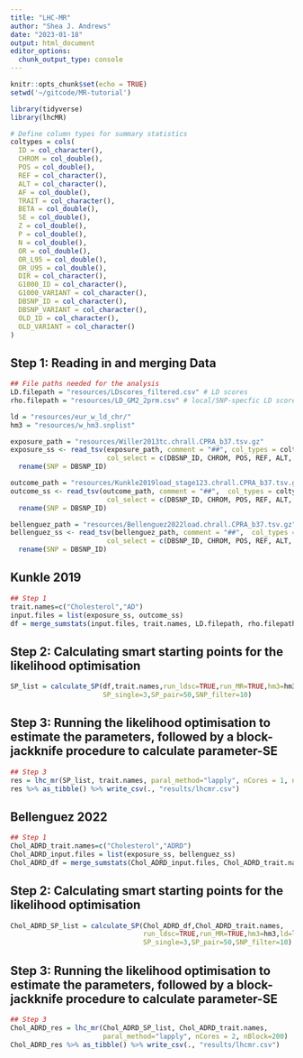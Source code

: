 ```yaml
---
title: "LHC-MR"
author: "Shea J. Andrews"
date: "2023-01-18"
output: html_document
editor_options: 
  chunk_output_type: console
---
```


```r
knitr::opts_chunk$set(echo = TRUE)
setwd('~/gitcode/MR-tutorial')

library(tidyverse)
library(lhcMR)

# Define column types for summary statistics
coltypes = cols(
  ID = col_character(),
  CHROM = col_double(),
  POS = col_double(),
  REF = col_character(),
  ALT = col_character(),
  AF = col_double(),
  TRAIT = col_character(),
  BETA = col_double(),
  SE = col_double(),
  Z = col_double(),
  P = col_double(),
  N = col_double(),
  OR = col_double(),
  OR_L95 = col_double(),
  OR_U95 = col_double(),
  DIR = col_character(),
  G1000_ID = col_character(),
  G1000_VARIANT = col_character(),
  DBSNP_ID = col_character(),
  DBSNP_VARIANT = col_character(),
  OLD_ID = col_character(),
  OLD_VARIANT = col_character()
)

```

## Step 1: Reading in and merging Data
```r
## File paths needed for the analysis
LD.filepath = "resources/LDscores_filtered.csv" # LD scores
rho.filepath = "resources/LD_GM2_2prm.csv" # local/SNP-specfic LD scores

ld = "resources/eur_w_ld_chr/"
hm3 = "resources/w_hm3.snplist"

```

```r
exposure_path = "resources/Willer2013tc.chrall.CPRA_b37.tsv.gz"
exposure_ss <- read_tsv(exposure_path, comment = "##", col_types = coltypes, 
                        col_select = c(DBSNP_ID, CHROM, POS, REF, ALT, AF, BETA, SE, Z, P, N)) %>%
  rename(SNP = DBSNP_ID)

```


```r
outcome_path = "resources/Kunkle2019load_stage123.chrall.CPRA_b37.tsv.gz"
outcome_ss <- read_tsv(outcome_path, comment = "##",  col_types = coltypes, 
                        col_select = c(DBSNP_ID, CHROM, POS, REF, ALT, AF, BETA, SE, Z, P, N))  %>%
  rename(SNP = DBSNP_ID)

```

```r
bellenguez_path = "resources/Bellenguez2022load.chrall.CPRA_b37.tsv.gz"
bellenguez_ss <- read_tsv(bellenguez_path, comment = "##",  col_types = coltypes, 
                        col_select = c(DBSNP_ID, CHROM, POS, REF, ALT, AF, BETA, SE, Z, P, N))  %>%
  rename(SNP = DBSNP_ID) 

```

## Kunkle 2019
```r
## Step 1
trait.names=c("Cholesterol","AD")
input.files = list(exposure_ss, outcome_ss)
df = merge_sumstats(input.files, trait.names, LD.filepath, rho.filepath)

```


## Step 2: Calculating smart starting points for the likelihood optimisation

```r
SP_list = calculate_SP(df,trait.names,run_ldsc=TRUE,run_MR=TRUE,hm3=hm3,ld=ld,nStep = 2,
                       SP_single=3,SP_pair=50,SNP_filter=10)

```


## Step 3: Running the likelihood optimisation to estimate the parameters, followed by a block-jackknife procedure to calculate parameter-SE

```r

## Step 3
res = lhc_mr(SP_list, trait.names, paral_method="lapply", nCores = 1, nBlock=200)
res %>% as_tibble() %>% write_csv(., "results/lhcmr.csv")
```

## Bellenguez 2022
```r
## Step 1
Chol_ADRD_trait.names=c("Cholesterol","ADRD")
Chol_ADRD_input.files = list(exposure_ss, bellenguez_ss)
Chol_ADRD_df = merge_sumstats(Chol_ADRD_input.files, Chol_ADRD_trait.names, LD.filepath, rho.filepath)

```


## Step 2: Calculating smart starting points for the likelihood optimisation

```r
Chol_ADRD_SP_list = calculate_SP(Chol_ADRD_df,Chol_ADRD_trait.names,
                                 run_ldsc=TRUE,run_MR=TRUE,hm3=hm3,ld=ld,nStep = 2,
                                 SP_single=3,SP_pair=50,SNP_filter=10)

```


## Step 3: Running the likelihood optimisation to estimate the parameters, followed by a block-jackknife procedure to calculate parameter-SE

```r

## Step 3
Chol_ADRD_res = lhc_mr(Chol_ADRD_SP_list, Chol_ADRD_trait.names, 
                       paral_method="lapply", nCores = 2, nBlock=200)
Chol_ADRD_res %>% as_tibble() %>% write_csv(., "results/lhcmr.csv")
```





































